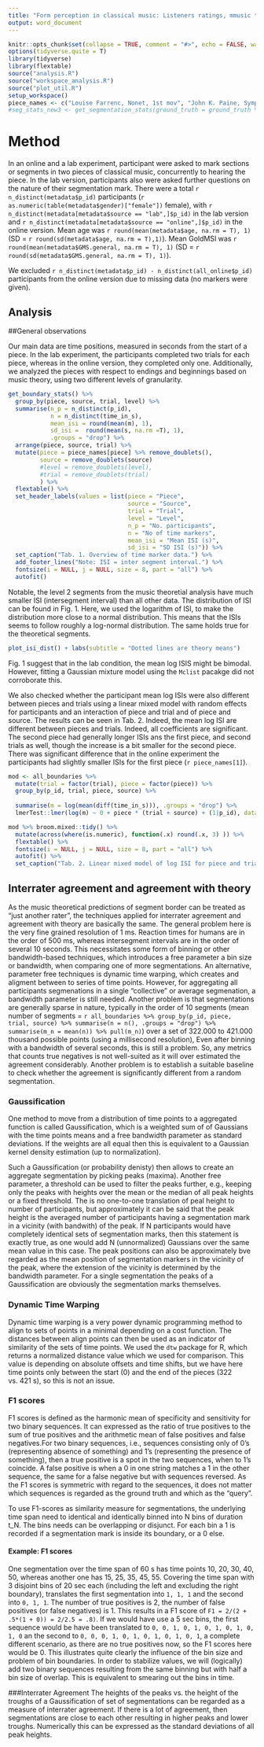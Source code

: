 ```yaml
---
title: "Form perception in classical music: Listeners ratings, mmusic theoretical predictions"
output: word_document
---
```


```r
knitr::opts_chunk$set(collapse = TRUE, comment = "#>", echo = FALSE, warnings = FALSE, message = FALSE)
options(tidyverse.quite = T)
library(tidyverse)
library(flextable)
source("analysis.R")
source("workspace_analysis.R")
source("plot_util.R")
setup_workspace()
piece_names <- c("Louise Farrenc, Nonet, 1st mov", "John K. Paine, Symphony No. 1, 1st mov")
#seg_stats_new3 <- get_segmentation_stats(ground_truth = ground_truth %>% filter(level < 3), band_widths = seq(0.5, 4, .25))

```

# Method
In an online and a lab experiment, participant were asked to mark sections or segments in two pieces of classical music, concurrently to hearing the piece. In the lab version, participants also were asked further questions on the nature of their segmentation mark. There were a total `r n_distinct(metadata$p_id)` participants (`r as.numeric(table(metadata$gender)["female"])` female), with `r n_distinct(metadata[metadata$source == "lab",]$p_id)` in the lab version and `r n_distinct(metadata[metadata$source == "online",]$p_id)` in the online version. Mean age was `r round(mean(metadata$age, na.rm = T), 1)` (SD = `r round(sd(metadata$age, na.rm = T),1)`). Mean GoldMSI was `r round(mean(metadata$GMS.general, na.rm = T), 1)` (SD = `r round(sd(metadata$GMS.general, na.rm = T), 1)`).

We excluded  `r n_distinct(metadata$p_id) - n_distinct(all_online$p_id)`  participants from the online version due to missing data (no markers were given).


## Analysis
##General observations

Our main data are time positions, measured in seconds from the start of a piece. In the lab experiment, the participants completed two trials for each piece, whereas in the online version, they completed only one. Additionally, we analyzed the pieces with respect to endings and beginnings based on music theory, using two different levels of granularity.

```r
get_boundary_stats() %>% 
  group_by(piece, source, trial, level) %>% 
  summarise(n_p = n_distinct(p_id), 
            n = n_distinct(time_in_s),
            mean_isi = round(mean(m), 1),
            sd_isi =  round(mean(s, na.rm =T), 1),
            .groups = "drop") %>% 
  arrange(piece, source, trial) %>%
  mutate(piece = piece_names[piece] %>% remove_doublets(), 
         source = remove_doublets(source) 
         #level = remove_doublets(level),
         #trial = remove_doublets(trial)
         ) %>% 
  flextable() %>% 
  set_header_labels(values = list(piece = "Piece", 
                                  source = "Source", 
                                  trial = "Trial", 
                                  level = "Level", 
                                  n_p = "No. participants", 
                                  n = "No of time markers",
                                  mean_isi = "Mean ISI (s)",
                                  sd_isi = "SD ISI (s)")) %>% 
  set_caption("Tab. 1. Overview of time marker data.") %>% 
  add_footer_lines("Note: ISI = inter segment interval.") %>% 
  fontsize(i = NULL, j = NULL, size = 8, part = "all") %>% 
  autofit()
```

Notable, the level 2 segments from the music theoretial analysis have much smaller ISI (intersegment interval) than all other data. The distribution of ISI can be found in Fig. 1. Here, we used the logarithm of ISI, to make the distribution more close to a normal distribution. This means that the ISIs seems to follow roughly a log-normal distribution. The same holds true for the theoretical segments.


```r
plot_isi_dist() + labs(subtitle = "Dotted lines are theory means")

```

Fig. 1 suggest that in the lab condition, the mean log ISIS might be bimodal. However, fitting a Gaussian mixture model using the ``Mclist`` pacakge did not corroborate this.

We also checked whether the participant mean log ISIs were also different between pieces and trials using a linear mixed model with random effects for participants and an interaction of piece and trial and of piece and source. The results can be seen in Tab. 2. Indeed, the mean log ISI are different between pieces and trials. Indeed, all coefficients are significant. The second piece had generally longer ISIs ans the first piece, and second trials as well, though the increase is a bit smaller for the second piece. There was significant difference that in the online experiment the participants had slightly smaller ISIs for the first piece (`r piece_names[1]`). 

```r
mod <- all_boundaries %>% 
  mutate(trial = factor(trial), piece = factor(piece)) %>% 
  group_by(p_id, trial, piece, source) %>% 
  
  summarise(m = log(mean(diff(time_in_s))), .groups = "drop") %>% 
  lmerTest::lmer(log(m) ~ 0 + piece * (trial + source) + (1|p_id), data = .) 

mod %>% broom.mixed::tidy() %>% 
  mutate(across(where(is.numeric), function(.x) round(.x, 3) )) %>%
  flextable() %>% 
  fontsize(i = NULL, j = NULL, size = 8, part = "all") %>% 
  autofit() %>% 
  set_caption("Tab. 2. Linear mixed model of log ISI for piece and trial")
```

## Interrater agreement and agreement with theory
As the music theoretical predictions of segment border can be treated as "just another rater", the techniques applied for interrater agreement and agreement with theory are basically the same. The general problem here is the very fine grained resolution of 1 ms. Reaction times for humans are in the order of 500 ms, whereas intersegment intervals are in the order of several 10 seconds. This necessitates some form of binning or other bandwidth-based techniques, which introduces a free parameter a bin size or bandwidth, when comparing one of more segmentations. An alternative, parameter free techniques is dynamic time warping, which creates and aligment between to series of time points. However, for aggregating all participants segmenations in a single "collective" or average segmenation, a bandwidth parameter is still needed.
Another problem is that segmentations are generally sparse in nature, typically in the order of  10 segments (mean number of segments = `r all_boundaries %>% group_by(p_id, piece, trial, source) %>% summarise(n = n(), .groups = "drop") %>% summarise(m_n = mean(n)) %>% pull(m_n)`) over a set of 322.000 to 421.000 thousand possible  points (using a millisecond resolution), Even after binning with a bandwidth of several seconds, this is still a problem. So, any metrics that counts true negatives is not well-suited as it will over estimated the agreement considerably. Another problem is to establish a suitable baseline to check whether the agreement is significantly different from a random segmentation.

### Gaussification
One method to move from a distribution of time points to a aggregated function is called Gaussification, which is a weighted sum of of Gaussians with the time points means and a free bandwidth parameter as standard deviations. If the weights are all equal then this is equivalent to a Gaussian kernel density estimation (up to normalization).

Such a Gaussification (or probability denisty) then allows to create an aggregate segmentation by picking peaks (maxima). Another free parameter, a threshold can be used to filter the peaks further, e.g., keeping only the peaks with heights over the mean or the median of all peak heights or a fixed threshold. The is no one-to-one translation of peal height to number of participants, but approximately it can be said that the peak height is the averaged number of participants having a segmentation mark in a vicinity (with bandwith) of the peak. If N participants would have completely identical sets of segmentation marks, then this statement is exactly true, as one would add N (unnormalized) Gaussians over the same mean value in this case. The peak positions can also be approximately bve regarded as the mean position of segmentation markers in the vicinity of the peak, where the extension of the vicinity is determined by the bandwidth parameter. For a single segmentation the peaks of a Gaussification are obviously the segmentation marks themselves.

### Dynamic Time Warping
Dynamic time warping is a very power dynamic programming method to align to sets of points in a minimal depending on a cost function. The distances between align points can then be used as an indicator of similarity of the sets of time points. We used the ``dtw`` package for R, which returns a normalized distance value which we used for comparison. This value is depending on absolute offsets and time shifts, but we have here time points only between the start (0) and the end of the pieces (322 vs. 421 s), so this is not an issue.

### F1 scores
F1 scores is defined as the harmonic mean of specificity and sensitivity for two binary sequences. It can expressed as the ratio of true positives to the sum of true positives and the arithmetic mean of false positives and false negatives.For two binary sequences, i.e., sequences consisting only of 0's (representing absence of something) and 1's (representing the presence of something), then a true positive is a spot in the two sequences, when to 1's coincide. A false positive is when a 0 in one string matches a 1 in the other sequence, the same for a false negative but with sequences reversed. As the F1 scores is symmetric with regard to the sequences, it does not matter which sequences is regarded as the ground truth and which as the "query". 

To use F1-scores as similarity measure for segmentations, the underlying time span need to identical and identically  binned into N bins of duration t_N. The bins needs can be overlapping or disjunct. For each bin a 1 is recorded if a segmentation mark is inside its boundary, or a 0 else. 

#### Example: F1 scores
One segmentation over the time span of 60 s has time points 10, 20, 30, 40, 50, whereas another one has 15, 25, 35, 45, 55. Covering the time span with 3 disjoint bins of 20 sec each (including the left and excluding the right boundary), translates the first segmentation into ``1, 1, 1`` and the second into ``0, 1, 1``. The number of true positives is 2, the number of false positives (or false negatives) is 1. This results in a F1 score of 
``F1 = 2/(2 + .5*(1 + 0)) = 2/2.5 = .8)``. If we would have use a 5 sec bins, the first sequence would be have been translated to ``0, 0, 1, 0, 1, 0, 1, 0, 1, 0, 1, 0`` an the second to ``0, 0, 0, 1, 0, 1, 0, 1, 0, 1, 0, 1``, a complete different scenario, as there are no true positives now, so the F1 scores here would be 0. This illustrates quite clearly the influence of the bin size and problem of bin boundaries. In order to stabilize values, we will (logically) add two binary sequences resulting from the same binning but with half a bin size of overlap. This is equivalent to smearing out the bins in time.


###Interrater Agreement
The heights of the peaks vs. the height of the troughs of a Gaussification of set of segmentations can be regarded as a measure of interrater agreement. If there is a lot of agreement, then segmentations are close to each other resulting in higher peaks and lower troughs. Numerically this can be expressed as the standard deviations of all peak heights.



